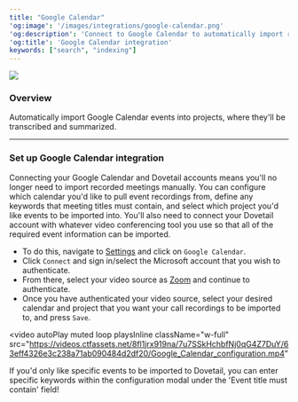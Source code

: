 ```yaml
---
title: "Google Calendar"
'og:image': '/images/integrations/google-calendar.png'
'og:description': 'Connect to Google Calendar to automatically import recordings from calendar events.'
'og:title': 'Google Calendar integration'
keywords: ["search", "indexing"]
---
```


![](/images/integrations/google-calendar.png)

### Overview
Automatically import Google Calendar events into projects, where they'll be transcribed and summarized.

---

### Set up Google Calendar integration
Connecting your Google Calendar and Dovetail accounts means you'll no longer need to import recorded meetings manually. You can configure which calendar you'd like to pull event recordings from, define any keywords that meeting titles must contain, and select which project you'd like events to be imported into.
You'll also need to connect your Dovetail account with whatever video conferencing tool you use so that all of the required event information can be imported.
- To do this, navigate to [Settings](https://dovetail.com/settings/integrations) and click on `Google Calendar`.
- Click `Connect` and sign in/select the Microsoft account that you wish to authenticate.
- From there, select your video source as [Zoom](/help/zoom/zoom.mdx) and continue to authenticate.
- Once you have authenticated your video source, select your desired calendar and project that you want your call recordings to be imported to, and press `Save`.

<video
  autoPlay
  muted
  loop
  playsInline
  className="w-full"
  src="https://videos.ctfassets.net/8fl1jrx919na/7u7SSkHchbfNj0qG4Z7DuY/63eff4326e3c238a71ab090484d2df20/Google_Calendar_configuration.mp4"
></video>

<Tip>If you'd only like specific events to be imported to Dovetail, you can enter specific keywords within the configuration modal under the 'Event title must contain' field!</Tip>

